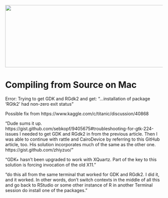 
<img src = "https://github.com/lzim/teampsd/blob/teampsd_style/teampsd_logo/team_psd_logo_sm.png"
     height = "200" width = "600">  

# Compiling from Source on Mac

Error: Trying to get GDK and RGdk2 and get: "...installation of package ‘RGtk2’ had non-zero exit status"

Possible fix from https://www.kaggle.com/c/titanic/discussion/40868

"Dude sums it up. https://gist.github.com/sebkopf/9405675#troubleshooting-for-gtk-224-issues
I needed to get GDK and RGdk2 in from the previous article. 
Then I was able to continue with rattle and CairoDevice by referring to this GitHub article, too. 
His solution incorporates much of the same as the other one. https://gist.github.com/zhiyzuo/"

"GDK+ hasn't been upgraded to work with XQuartz. Part of the key to this solution is forcing invocation of the old X11."

"do this all from the same terminal that worked for GDK and RGdk2. I did it, and it worked. 
In other words, don't switch contexts in the middle of all this and go back to RStudio or some other instance of R in another Terminal session
do install one of the packages." 
